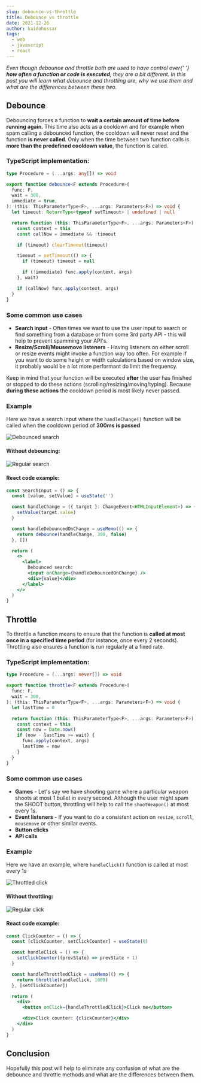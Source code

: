```yaml
---
slug: debounce-vs-throttle
title: Debounce vs throttle
date: 2021-12-26
author: kaidohussar
tags:
  - web
  - javascript
  - react
---
```


<em>
  Even though debounce and throttle both are used to have control over{' '}
  <b>how often a function or code is executed</b>, they are a bit different.
</em>

<em>
  In this post you will learn what debounce and throttling are, why we use them
  and what are the differences between these two.
</em>

## Debounce

Debouncing forces a function to <b>wait a certain amount of time before running again</b>. This time also acts
as a cooldown and for example when spam calling a debounced function, the cooldown will never reset and the function <b>is never called</b>.
Only when the time between two function calls is <b>more than the predefined cooldown value</b>, the function is called.

### TypeScript implementation:

```typescript
type Procedure = (...args: any[]) => void

export function debounce<F extends Procedure>(
  func: F,
  wait = 300,
  immediate = true,
): (this: ThisParameterType<F>, ...args: Parameters<F>) => void {
  let timeout: ReturnType<typeof setTimeout> | undefined | null

  return function (this: ThisParameterType<F>, ...args: Parameters<F>) {
    const context = this
    const callNow = immediate && !timeout

    if (timeout) clearTimeout(timeout)

    timeout = setTimeout(() => {
      if (timeout) timeout = null

      if (!immediate) func.apply(context, args)
    }, wait)

    if (callNow) func.apply(context, args)
  }
}
```

### Some common use cases

- <b>Search input</b> - Often times we want to use the user input to search or find
  something from a database or from some 3rd party API - this will help to prevent
  spamming your API's.
- <b>Resize/Scroll/Mousemove listeners</b> - Having listeners on either scroll or
  resize events might invoke a function way too often. For example if you want to
  do some height or width calculations based on window size, it probably would be
  a lot more performant do limit the frequency.

Keep in mind that your function will be executed <b>after</b> the user has finished or stopped to do these actions (scrolling/resizing/moving/typing). Because <b>during these actions</b> the cooldown period is most likely never passed.

### Example

Here we have a search input where the `handleChange()` function will be called when the cooldown period of <b>300ms is passed</b>

<img width={400} src="/images/debounced-search.webp" alt="Debounced search" />

#### Without debouncing:

<img width={400} src="/images/regular-search.webp" alt="Regular search" />

#### React code example:

```jsx
const SearchInput = () => {
  const [value, setValue] = useState('')

  const handleChange = ({ target }: ChangeEvent<HTMLInputElement>) => {
    setValue(target.value)
  }

  const handleDebouncedOnChange = useMemo(() => {
    return debounce(handleChange, 300, false)
  }, [])

  return (
    <>
      <label>
        Debounced search:
        <input onChange={handleDebouncedOnChange} />
        <div>{value}</div>
      </label>
    </>
  )
}
```

## Throttle

To throttle a function means to ensure that the function is <b>called at most once in a specified time period</b> (for instance, once every 2 seconds).
Throttling also ensures a function is run regularly at a fixed rate.

### TypeScript implementation:

```typescript
type Procedure = (...args: never[]) => void

export function throttle<F extends Procedure>(
  func: F,
  wait = 300,
): (this: ThisParameterType<F>, ...args: Parameters<F>) => void {
  let lastTime = 0

  return function (this: ThisParameterType<F>, ...args: Parameters<F>) {
    const context = this
    const now = Date.now()
    if (now - lastTime >= wait) {
      func.apply(context, args)
      lastTime = now
    }
  }
}
```

### Some common use cases

- **Games** - Let's say we have shooting game where a particular weapon shoots at most 1 bullet in every second. Although the
  user might spam the SHOOT button, throttling will help to call the `shootWeapon()` at most every 1s.
- **Event listeners** - If you want to do a consistent action on `resize`, `scroll`, `mousemove` or other similar events.
- **Button clicks**
- **API calls**

### Example

Here we have an example, where `handleClick()` function is called at most every 1s

<img width={400} src="/images/throttled-click.webp" alt="Throttled click" />

#### Without throttling:

<img width={400} src="/images/regular-click.webp" alt="Regular click" />

#### React code example:

```jsx
const ClickCounter = () => {
  const [clickCounter, setClickCounter] = useState(0)

  const handleClick = () => {
    setClickCounter((prevState) => prevState + 1)
  }

  const handleThrottledClick = useMemo(() => {
    return throttle(handleClick, 1000)
  }, [setClickCounter])

  return (
    <div>
      <button onClick={handleThrottledClick}>Click me</button>

      <div>Click counter: {clickCounter}</div>
    </div>
  )
}
```

## Conclusion

Hopefully this post will help to eliminate any confusion of what are the debounce and throttle methods and what are the differences between them.
